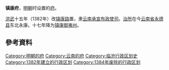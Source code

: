 '''镇康府'''，[[明朝|明朝]]时设置的[[府_(行政区划)|府]]。

[[洪武|洪武]]十五年（1382年）改[[镇康路|镇康路]]置，隶[[云南承宣布政使司|云南承宣布政使司]]。[[治所|治所]]在今[[云南省|云南省]][[永德县|永德县]]东北永康。十七年降为[[镇康州|镇康御夷州]]。
== 參考資料 ==
{{reflist}}
{{雲南承宣布政使司行政區劃}}
{{明朝行政区划小作品}}
[[Category:明朝的府|Category:明朝的府]]
[[Category:云南的府|Category:云南的府]]
[[Category:临沧行政区划史|Category:临沧行政区划史]]
[[Category:1382年建立的行政区划|Category:1382年建立的行政区划]]
[[Category:1384年废除的行政区划|Category:1384年废除的行政区划]]